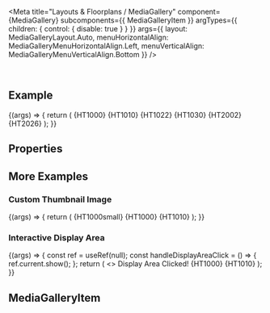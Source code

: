 
<Meta
  title="Layouts & Floorplans / MediaGallery"
  component={MediaGallery}
  subcomponents={{ MediaGalleryItem }}
  argTypes={{
    children: { control: { disable: true } }
  }}
  args={{
    layout: MediaGalleryLayout.Auto,
    menuHorizontalAlign: MediaGalleryMenuHorizontalAlign.Left,
    menuVerticalAlign: MediaGalleryMenuVerticalAlign.Bottom
  }}
/>

<DocsHeader since="0.21.0" />

<br />

## Example

<Canvas>
  <Story name="Default">
    {(args) => {
      return (
        <MediaGallery {...args}>
          <MediaGalleryItem>{HT1000}</MediaGalleryItem>
          <MediaGalleryItem>{HT1010}</MediaGalleryItem>
          <MediaGalleryItem>{HT1022}</MediaGalleryItem>
          <MediaGalleryItem>{HT1030}</MediaGalleryItem>
          <MediaGalleryItem>{HT2002}</MediaGalleryItem>
          <MediaGalleryItem>{HT2026}</MediaGalleryItem>
        </MediaGallery>
      );
    }}
  </Story>
</Canvas>

## Properties

<ArgsTableWithNote story="." />

<Description />

## More Examples

### Custom Thumbnail Image

<Canvas>
  <Story name="Custom Thumbnail">
    {(args) => {
      return (
        <MediaGallery {...args}>
          <MediaGalleryItem>
            {HT1000small}
            {HT1000}
          </MediaGalleryItem>
          <MediaGalleryItem disabled>{HT1010}</MediaGalleryItem>
        </MediaGallery>
      );
    }}
  </Story>
</Canvas>

### Interactive Display Area

<Canvas>
  <Story name="Interactive Display Area">
    {(args) => {
      const ref = useRef(null);
      const handleDisplayAreaClick = () => {
        ref.current.show();
      };
      return (
        <>
          <Toast ref={ref}>Display Area Clicked!</Toast>
          <MediaGallery {...args} interactiveDisplayArea onDisplayAreaClick={handleDisplayAreaClick}>
            <MediaGalleryItem>{HT1000}</MediaGalleryItem>
            <MediaGalleryItem selected>{HT1010}</MediaGalleryItem>
          </MediaGallery>
        </>
      );
    }}
  </Story>
</Canvas>

<SubcomponentsSection />

## MediaGalleryItem

<MediaGalleryItemDescription />

<Footer />
